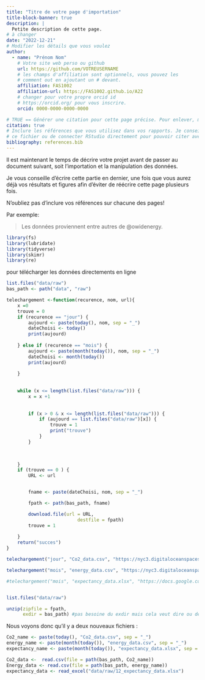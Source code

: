 ```yaml
---
title: "Titre de votre page d'importation"
title-block-banner: true
description: | 
  Petite description de cette page.
# à changer
date: "2022-12-21"
# Modifier les détails que vous voulez
author:
  - name: "Prénom Nom"
    # Votre site web perso ou github
    url: https://github.com/VOTREUSERNAME
    # les champs d'affiliation sont optionnels, vous pouvez les
    # comment out en ajoutant un # devant.
    affiliation: FAS1002
    affiliation-url: https://FAS1002.github.io/A22
    # changer pour votre propre orcid id
    # https://orcid.org/ pour vous inscrire.
    orcid: 0000-0000-0000-0000

# TRUE == Générer une citation pour cette page précise. Pour enlever, mettre false.
citation: true
# Inclure les références que vous utilisez dans vos rapports. Je conseille Zotero pour construire
# ce fichier ou de connecter RStudio directement pour pouvoir citer avec @nom-de-reference.
bibliography: references.bib
---
```


Il est maintenant le temps de décrire votre projet avant de passer au document suivant, soit l'importation et la manipulation des données.

Je vous conseille d'écrire cette partie en dernier, une fois que vous aurez déjà vos résultats et figures afin d'éviter de réécrire cette page plusieurs fois.

::: callout-important
N'oubliez pas d'inclure vos références sur chacune des pages!
:::

Par exemple:

> Les données proviennent entre autres de @owidenergy.

```r
library(fs)
library(lubridate)
library(tidyverse)
library(skimr)
library(re)
```

pour télécharger les données directements en ligne

```r
list.files("data/raw")
bas_path <- path("data", "raw")

telechargement <-function(recurence, nom, url){
    x =0 
    trouve = 0
    if (recurence == "jour") {
        aujourd <- paste(today(), nom, sep = "_") 
        dateChoisi <- today()
        print(aujourd)
        
    } else if (recurence == "mois") {
        aujourd <- paste(month(today()), nom, sep = "_")
        dateChoisi <- month(today())
        print(aujourd)
        
    }
    
    
    while (x <= length(list.files("data/raw"))) {
        x = x +1
        
        
        if (x > 0 & x <= length(list.files("data/raw"))) {
            if (aujourd == list.files("data/raw")[x]) {
                trouve = 1
                print("trouve")
            }
        }
       
        

    }
    if (trouve == 0 ) {
        URL <- url


        fname <- paste(dateChoisi, nom, sep = "_")

        fpath <- path(bas_path, fname)

        download.file(url = URL, 
                          destfile = fpath)
        trouve = 1
            
    }
    return("succes")
}

telechargement("jour", "Co2_data.csv", "https://nyc3.digitaloceanspaces.com/owid-public/data/co2/owid-co2-data.csv")

telechargement("mois", "energy_data.csv", "https://nyc3.digitaloceanspaces.com/owid-public/data/energy/owid-energy-data.csv")

#telechargement("mois", "expectancy_data.xlsx", "https://docs.google.com/spreadsheets/d/1RheSon1-q4vFc3AGyupVPH6ptEByE-VtnjOCselU0PE/edit#gid=501532268")


list.files("data/raw")
```

```r

unzip(zipfile = fpath,
      exdir = bas_path) #pas besoine du exdir mais cela veut dire ou dezip le doc


```

Nous voyons donc qu'il y a deux nouveaux fichiers :

```r
Co2_name <- paste(today(), "Co2_data.csv", sep = "_") 
energy_name <- paste(month(today()), "energy_data.csv", sep = "_") 
expectancy_name <- paste(month(today()), "expectancy_data.xlsx", sep = "_") 

Co2_data <-  read.csv(file = path(bas_path, Co2_name))
Energy_data <- read.csv(file = path(bas_path, energy_name))
expectancy_data <- read_excel("data/raw/12_expectancy_data.xlsx")

 
 
```

